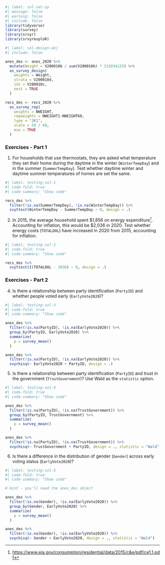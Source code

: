 ```r
#| label: sol-set-up
#| message: false
#| warning: false
#| include: false
library(tidyverse)
library(survey)
library(srvyr)
library(srvyrexploR)
```

```r
#| label: sol-design-obj
#| include: false

anes_des <- anes_2020 %>%
  mutate(Weight = V200010b / sum(V200010b) * 231034125) %>%
  as_survey_design(
    weights = Weight,
    strata = V200010d,
    ids = V200010c,
    nest = TRUE
  )

recs_des <- recs_2020 %>%
  as_survey_rep(
    weights = NWEIGHT,
    repweights = NWEIGHT1:NWEIGHT60,
    type = "JK1",
    scale = 59 / 60,
    mse = TRUE
  )
```

### Exercises - Part 1

1. For households that use thermostats, they are asked what temperature they set their home during the daytime in the winter (`WinterTempDay`) and in the summer (`SummerTempDay`). Test whether daytime winter and daytime summer temperatures of homes are set the same.

```r
#| label: testing-sol-1
#| code-fold: true
#| code-summary: "Show code"

recs_des %>%
  filter(!is.na(SummerTempDay), !is.na(WinterTempDay)) %>%
  svyttest(WinterTempDay - SummerTempDay ~ 0, design = .)
```

2. In 2015, the average household spent $1,856 on energy expenditure^[<https://www.eia.gov/consumption/residential/data/2015/c&e/pdf/ce1.1.pdf>]. Accounting for inflation, this would be $2,036 in 2020. Test whether energy costs (`TOTALDOL`) have increased in 2020 from 2015, accounting for inflation.

```r
#| label: testing-sol-2
#| code-fold: true
#| code-summary: "Show code"

recs_des %>%
  svyttest(I(TOTALDOL - 2036) ~ 0, design = .)
```

### Exercises - Part 2

4. Is there a relationship between party identification (`PartyID`) and whether people voted early (`EarlyVote2020`)?

```r
#| label: testing-sol-3
#| code-fold: true
#| code-summary: "Show code"

anes_des %>%
  filter(!is.na(PartyID), !is.na(EarlyVote2020)) %>%
  group_by(PartyID, EarlyVote2020) %>%
  summarize(
    p = survey_mean()
  )

anes_des %>%
  filter(!is.na(PartyID), !is.na(EarlyVote2020)) %>%
  svychisq(~ EarlyVote2020 + PartyID, design = .)
```

5. Is there a relationship between party identification (`PartyID`) and trust in the government (`TrustGovernment`)? Use Wald as the `statistic` option.

```r
#| label: testing-sol-4
#| code-fold: true
#| code-summary: "Show code"

anes_des %>%
  filter(!is.na(PartyID), !is.na(TrustGovernment)) %>%
  group_by(PartyID, TrustGovernment) %>%
  summarize(
    p = survey_mean()
  )

anes_des %>%
  filter(!is.na(PartyID), !is.na(TrustGovernment)) %>%
  svychisq(~ TrustGovernment + PartyID, design = ., statistic = "Wald")
```

6. Is there a difference in the distribution of gender (`Gender`) across early voting status (`EarlyVote2020`)?

```r
#| label: testing-sol-5
#| code-fold: true
#| code-summary: "Show code"

# Hint - you'll need the anes_des object

anes_des %>%
  filter(!is.na(Gender), !is.na(EarlyVote2020)) %>%
  group_by(Gender, EarlyVote2020) %>%
  summarize(
    p = survey_mean()
  )

anes_des %>%
  filter(!is.na(Gender), !is.na(EarlyVote2020)) %>%
  svychisq(~ Gender + EarlyVote2020, design = ., statistic = "Wald")
```
